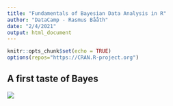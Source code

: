 ---
title: "Fundamentals of Bayesian Data Analysis in R"
author: "DataCamp - Rasmus Bååth"
date: "2/4/2021"
output: html_document
---

```{r setup, include=FALSE}
knitr::opts_chunk$set(echo = TRUE)
options(repos="https://CRAN.R-project.org")
```

## A first taste of Bayes






![](_images/1732.png)






